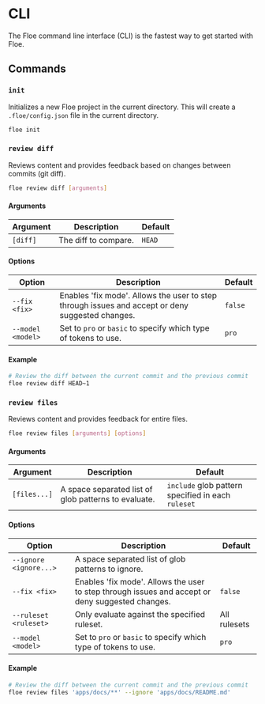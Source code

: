 # CLI
The Floe command line interface (CLI) is the fastest way to get started with Floe.

## Commands
### `init`
Initializes a new Floe project in the current directory. This will create a `.floe/config.json` file in the current directory.

```bash copy
floe init
```

### `review diff`
Reviews content and provides feedback based on changes between commits (git diff).

```bash copy
floe review diff [arguments]
```

#### Arguments
| Argument    | Description | Default     |
| ----------- | ----------- | ----------- |
| `[diff]`    | The diff to compare. | `HEAD` |

#### Options
| Option    | Description | Default     |
| ----------- | ----------- | ----------- |
| `--fix <fix>`    | Enables 'fix mode'. Allows the user to step through issues and accept or deny suggested changes. | `false`  |
| `--model <model>`    | Set to `pro` or `basic` to specify which type of tokens to use. | `pro`  |


#### Example
```bash copy
# Review the diff between the current commit and the previous commit
floe review diff HEAD~1
```

### `review files`
Reviews content and provides feedback for entire files.

```bash copy
floe review files [arguments] [options]
```

#### Arguments
| Argument    | Description | Default     |
| ----------- | ----------- | ----------- |
| `[files...]`    | A space separated list of glob patterns to evaluate. | `include` glob pattern specified in each `ruleset` |

#### Options
| Option    | Description | Default     |
| ----------- | ----------- | ----------- |
| `--ignore <ignore...>`    | A space separated list of glob patterns to ignore. |  |
| `--fix <fix>`    | Enables 'fix mode'. Allows the user to step through issues and accept or deny suggested changes. | `false`  |
| `--ruleset <ruleset>`    | Only evaluate against the specified ruleset. | All rulesets  |
| `--model <model>`    | Set to `pro` or `basic` to specify which type of tokens to use. | `pro`  |

#### Example
```bash copy
# Review the diff between the current commit and the previous commit
floe review files 'apps/docs/**' --ignore 'apps/docs/README.md'
```